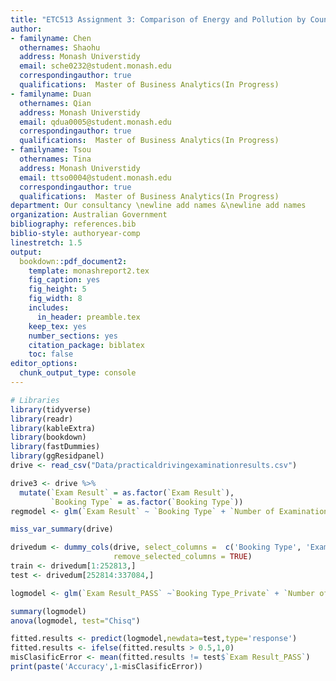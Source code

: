 ```yaml
---
title: "ETC513 Assignment 3: Comparison of Energy and Pollution by Country"
author:
- familyname: Chen
  othernames: Shaohu
  address: Monash Universtidy
  email: sche0232@student.monash.edu
  correspondingauthor: true
  qualifications:  Master of Business Analytics(In Progress)
- familyname: Duan
  othernames: Qian
  address: Monash Universtidy
  email: qdua0005@student.monash.edu
  correspondingauthor: true
  qualifications:  Master of Business Analytics(In Progress)
- familyname: Tsou
  othernames: Tina
  address: Monash Universtidy
  email: ttso0004@student.monash.edu
  correspondingauthor: true
  qualifications:  Master of Business Analytics(In Progress)
department: Our consultancy \newline add names &\newline add names
organization: Australian Government 
bibliography: references.bib
biblio-style: authoryear-comp
linestretch: 1.5
output:
  bookdown::pdf_document2:
    template: monashreport2.tex
    fig_caption: yes
    fig_height: 5
    fig_width: 8
    includes:
      in_header: preamble.tex
    keep_tex: yes
    number_sections: yes
    citation_package: biblatex
    toc: false
editor_options: 
  chunk_output_type: console
---
```


```r
# Libraries
library(tidyverse)
library(readr)
library(kableExtra)
library(bookdown)
library(fastDummies)
library(ggResidpanel)
drive <- read_csv("Data/practicaldrivingexaminationresults.csv")
```

\section*{Introduction}




\section*{Step 1}




\section*{Step 2}


\section*{Step 3}
```r
drive3 <- drive %>%
  mutate(`Exam Result` = as.factor(`Exam Result`),
         `Booking Type` = as.factor(`Booking Type`))
regmodel <- glm(`Exam Result` ~ `Booking Type` + `Number of Examinations`, data = drive3)

miss_var_summary(drive)
```


```r
drivedum <- dummy_cols(drive, select_columns =  c('Booking Type', 'Exam Result', 'Product Type Name'),
                       remove_selected_columns = TRUE)
train <- drivedum[1:252813,]
test <- drivedum[252814:337084,]

logmodel <- glm(`Exam Result_PASS` ~`Booking Type_Private` + `Number of Examinations` + `Product Type Name_CLASS C - CAR (MANUAL)`+ `Product Type Name_CLASS CA - CAR (AUTOMATIC)`+ `Product Type Name_CLASS HC - HEAVY COMBINATION VEHICLE`+ `Product Type Name_CLASS HR - HEAVY RIGID VEHICLE`+ `Product Type Name_CLASS LR - LIGHT RIGID VEHICLE`+ `Product Type Name_CLASS MR - MEDIUM RIGID VEHICLE`+ `Product Type Name_CLASS R - MOTORCYCLE (OVER 250CC)`, family=binomial(link='logit'),data=train)

summary(logmodel)
anova(logmodel, test="Chisq")
```

```r
fitted.results <- predict(logmodel,newdata=test,type='response')
fitted.results <- ifelse(fitted.results > 0.5,1,0)
misClasificError <- mean(fitted.results != test$`Exam Result_PASS`)
print(paste('Accuracy',1-misClasificError))
```


